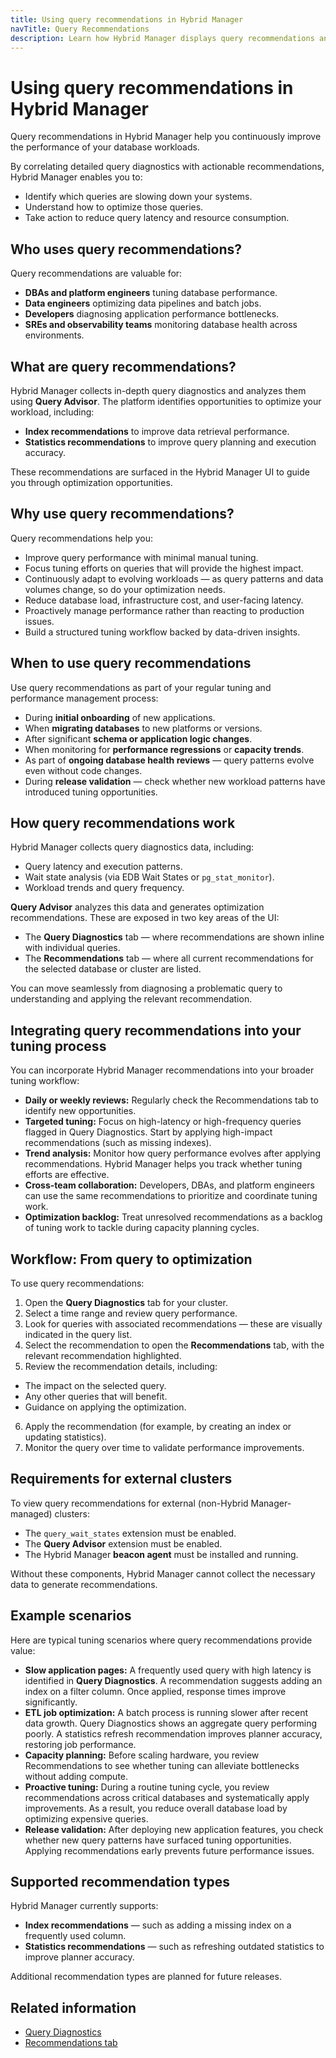 ```yaml
---
title: Using query recommendations in Hybrid Manager
navTitle: Query Recommendations
description: Learn how Hybrid Manager displays query recommendations and how to use them to improve query performance.
---
```


# Using query recommendations in Hybrid Manager

Query recommendations in Hybrid Manager help you continuously improve the performance of your database workloads.

By correlating detailed query diagnostics with actionable recommendations, Hybrid Manager enables you to:

- Identify which queries are slowing down your systems.
- Understand how to optimize those queries.
- Take action to reduce query latency and resource consumption.

## Who uses query recommendations?

Query recommendations are valuable for:

- **DBAs and platform engineers** tuning database performance.
- **Data engineers** optimizing data pipelines and batch jobs.
- **Developers** diagnosing application performance bottlenecks.
- **SREs and observability teams** monitoring database health across environments.

## What are query recommendations?

Hybrid Manager collects in-depth query diagnostics and analyzes them using **Query Advisor**. The platform identifies opportunities to optimize your workload, including:

- **Index recommendations** to improve data retrieval performance.
- **Statistics recommendations** to improve query planning and execution accuracy.

These recommendations are surfaced in the Hybrid Manager UI to guide you through optimization opportunities.

## Why use query recommendations?

Query recommendations help you:

- Improve query performance with minimal manual tuning.
- Focus tuning efforts on queries that will provide the highest impact.
- Continuously adapt to evolving workloads — as query patterns and data volumes change, so do your optimization needs.
- Reduce database load, infrastructure cost, and user-facing latency.
- Proactively manage performance rather than reacting to production issues.
- Build a structured tuning workflow backed by data-driven insights.

## When to use query recommendations

Use query recommendations as part of your regular tuning and performance management process:

- During **initial onboarding** of new applications.
- When **migrating databases** to new platforms or versions.
- After significant **schema or application logic changes**.
- When monitoring for **performance regressions** or **capacity trends**.
- As part of **ongoing database health reviews** — query patterns evolve even without code changes.
- During **release validation** — check whether new workload patterns have introduced tuning opportunities.

## How query recommendations work

Hybrid Manager collects query diagnostics data, including:

- Query latency and execution patterns.
- Wait state analysis (via EDB Wait States or `pg_stat_monitor`).
- Workload trends and query frequency.

**Query Advisor** analyzes this data and generates optimization recommendations. These are exposed in two key areas of the UI:

- The **Query Diagnostics** tab — where recommendations are shown inline with individual queries.
- The **Recommendations** tab — where all current recommendations for the selected database or cluster are listed.

You can move seamlessly from diagnosing a problematic query to understanding and applying the relevant recommendation.

## Integrating query recommendations into your tuning process

You can incorporate Hybrid Manager recommendations into your broader tuning workflow:

- **Daily or weekly reviews:** Regularly check the Recommendations tab to identify new opportunities.
- **Targeted tuning:** Focus on high-latency or high-frequency queries flagged in Query Diagnostics. Start by applying high-impact recommendations (such as missing indexes).
- **Trend analysis:** Monitor how query performance evolves after applying recommendations. Hybrid Manager helps you track whether tuning efforts are effective.
- **Cross-team collaboration:** Developers, DBAs, and platform engineers can use the same recommendations to prioritize and coordinate tuning work.
- **Optimization backlog:** Treat unresolved recommendations as a backlog of tuning work to tackle during capacity planning cycles.

## Workflow: From query to optimization

To use query recommendations:

1. Open the **Query Diagnostics** tab for your cluster.
2. Select a time range and review query performance.
3. Look for queries with associated recommendations — these are visually indicated in the query list.
4. Select the recommendation to open the **Recommendations** tab, with the relevant recommendation highlighted.
5. Review the recommendation details, including:
 - The impact on the selected query.
 - Any other queries that will benefit.
 - Guidance on applying the optimization.
6. Apply the recommendation (for example, by creating an index or updating statistics).
7. Monitor the query over time to validate performance improvements.

## Requirements for external clusters

To view query recommendations for external (non-Hybrid Manager-managed) clusters:

- The `query_wait_states` extension must be enabled.
- The **Query Advisor** extension must be enabled.
- The Hybrid Manager **beacon agent** must be installed and running.

Without these components, Hybrid Manager cannot collect the necessary data to generate recommendations.

## Example scenarios

Here are typical tuning scenarios where query recommendations provide value:

- **Slow application pages:** A frequently used query with high latency is identified in **Query Diagnostics**. A recommendation suggests adding an index on a filter column. Once applied, response times improve significantly.
- **ETL job optimization:** A batch process is running slower after recent data growth. Query Diagnostics shows an aggregate query performing poorly. A statistics refresh recommendation improves planner accuracy, restoring job performance.
- **Capacity planning:** Before scaling hardware, you review Recommendations to see whether tuning can alleviate bottlenecks without adding compute.
- **Proactive tuning:** During a routine tuning cycle, you review recommendations across critical databases and systematically apply improvements. As a result, you reduce overall database load by optimizing expensive queries.
- **Release validation:** After deploying new application features, you check whether new query patterns have surfaced tuning opportunities. Applying recommendations early prevents future performance issues.

## Supported recommendation types

Hybrid Manager currently supports:

- **Index recommendations** — such as adding a missing index on a frequently used column.
- **Statistics recommendations** — such as refreshing outdated statistics to improve planner accuracy.

Additional recommendation types are planned for future releases.

## Related information

- [Query Diagnostics](../using_hybrid_manager/cluster_management/view_clusters/cluster-query-diagnostics-tab)
- [Recommendations tab](../using_hybrid_manager/cluster_management/view_clusters/cluster-overview-tab)
